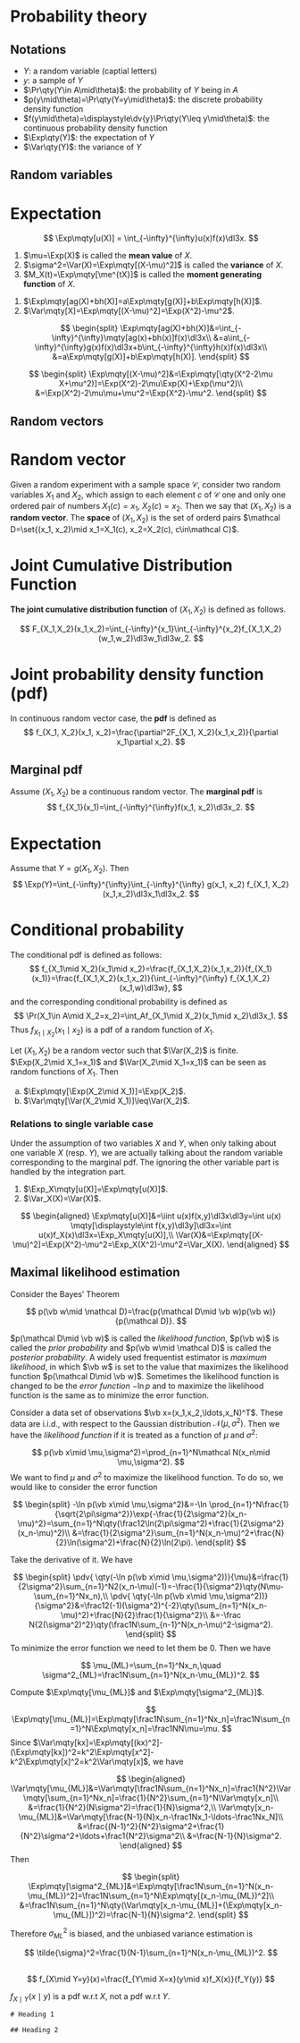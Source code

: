 



# Probability theory

## Notations
- $Y$: a random variable (captial letters)
- $y$: a sample of $Y$
- $\Pr\qty(Y\in A\mid\theta)$: the probability of $Y$ being in $A$
- $p(y\mid\theta)=\Pr\qty(Y=y\mid\theta)$: the discrete probability density function
- $f(y\mid\theta)=\displaystyle\dv{y}\Pr\qty(Y\leq y\mid\theta)$: the continuous probability density function
- $\Exp\qty(Y)$: the expectation of $Y$
- $\Var\qty(Y)$: the variance of $Y$



## Random variables


::: {#def-}
# Expectation
$$
\Exp\mqty[u(X)] = \int_{-\infty}^{\infty}u(x)f(x)\dl3x.
$$
:::


::: {#def-}
1. $\mu=\Exp(X)$ is called the **mean value** of $X$.
2. $\sigma^2=\Var(X)=\Exp\mqty[(X-\mu)^2]$ is called the **variance** of $X$.
3. $M_X(t)=\Exp\mqty[\me^{tX}]$ is called the **moment generating function** of $X$.
:::


::: {#prp-}
1. $\Exp\mqty[ag(X)+bh(X)]=a\Exp\mqty[g(X)]+b\Exp\mqty[h(X)]$.
2. $\Var\mqty[X]=\Exp\mqty[(X-\mu)^2]=\Exp(X^2)-\mu^2$.
:::

::: {.proof}

$$
\begin{split}
\Exp\mqty[ag(X)+bh(X)]&=\int_{-\infty}^{\infty}\mqty[ag(x)+bh(x)]f(x)\dl3x\\
                 &=a\int_{-\infty}^{\infty}g(x)f(x)\dl3x+b\int_{-\infty}^{\infty}h(x)f(x)\dl3x\\
                 &=a\Exp\mqty[g(X)]+b\Exp\mqty[h(X)].
\end{split}
$$

$$
\begin{split}
\Exp\mqty[(X-\mu)^2]&=\Exp\mqty[\qty(X^2-2\mu X+\mu^2)]=\Exp(X^2)-2\mu\Exp(X)+\Exp(\mu^2)\\
&=\Exp(X^2)-2\mu\mu+\mu^2=\Exp(X^2)-\mu^2.
\end{split}
$$
:::

## Random vectors



::: {#def-randomvector}
# Random vector
Given a random experiment with a sample space $\mathcal C$, consider two random variables $X_1$ and $X_2$, which assign to each element $c$ of $\mathcal C$ one and only one ordered pair of numbers $X_1(c)=x_1$, $X_2(c)=x_2$. Then we say that $(X_1, X_2)$ is a **random vector**. The **space** of $(X_1, X_2)$ is the set of orderd pairs $\mathcal D=\set{(x_1, x_2)\mid x_1=X_1(c), x_2=X_2(c), c\in\mathcal C}$.
:::


::: {#def-cdf}
# Joint Cumulative Distribution Function
**The joint cumulative distribution function** of $(X_1, X_2)$ is defined as follows.

<!-- $$
F_{X_1,X_2}(x_1,x_2)=\pr\sqb{\set{X_1\leq x_1}\cap\set{X_2\leq x_2}}.
$$
In continuous case,  -->
$$
F_{X_1,X_2}(x_1,x_2)=\int_{-\infty}^{x_1}\int_{-\infty}^{x_2}f_{X_1,X_2}(w_1,w_2)\dl3w_1\dl3w_2.
$$
:::


<!-- ::: {#def-pdf}
# Joint probability mass function (pmf)
In discrete random vector case, the **pmf** is defined as  
$$
p_{X_1,X_2}(x_1,x_2)=\pr\sqb{X_1=x_1,X_2=x_2}.
$$
::: -->

::: {#def-cdf}
# Joint probability density function (pdf)
In continuous random vector case, the **pdf** is defined as  
$$
f_{X_1, X_2}(x_1, x_2)=\frac{\partial^2F_{X_1, X_2}(x_1,x_2)}{\partial x_1\partial x_2}.
$$
:::




::: {#def-marginal}
## Marginal pdf
Assume $(X_1, X_2)$ be a continuous random vector. The **marginal pdf** is 
$$
f_{X_1}(x_1)=\int_{-\infty}^{\infty}f(x_1, x_2)\dl3x_2.
$$
:::




::: {#def-}
# Expectation
Assume that $Y=g(X_1, X_2)$. Then
$$
\Exp(Y)=\int_{-\infty}^{\infty}\int_{-\infty}^{\infty} g(x_1, x_2) f_{X_1, X_2}(x_1,x_2)\dl3x_1\dl3x_2.
$$
:::





::: {#def-conditionaldistribution}
# Conditional probability
The conditional pdf is defined as follows:
$$
f_{X_1\mid X_2}(x_1\mid x_2)=\frac{f_{X_1,X_2}(x_1,x_2)}{f_{X_1}(x_1)}=\frac{f_{X_1,X_2}(x_1,x_2)}{\int_{-\infty}^{\infty} f_{X_1,X_2}(x_1,w)\dl3w},
$$
and the corresponding conditional probability is defined as
$$
\Pr(X_1\in A\mid X_2=x_2)=\int_Af_{X_1\mid X_2}(x_1\mid x_2)\dl3x_1.
$$
Thus $f_{X_1\mid X_2}(x_1\mid x_2)$ is a pdf of a random function of $X_1$.
:::


::: {#thm-}
Let $(X_1, X_2)$ be a random vector such that $\Var(X_2)$ is finite. $\Exp(X_2\mid X_1=x_1)$ and $\Var(X_2\mid X_1=x_1)$ can be seen as random functions of $X_1$. Then

a. $\Exp\mqty[\Exp(X_2\mid X_1)]=\Exp(X_2)$.
b. $\Var\mqty[\Var(X_2\mid X_1)]\leq\Var(X_2)$.
:::



### Relations to single variable case
Under the assumption of two variables $X$ and $Y$, when only talking about one variable $X$ (resp. $Y$), we are actually talking about the random variable corresponding to the marginal pdf. The ignoring the other variable part is handled by the integration part.


::: {#prp-}
1. $\Exp_X\mqty[u(X)]=\Exp\mqty[u(X)]$.
2. $\Var_X(X)=\Var(X)$.
:::


::: {.proof}
$$
\begin{aligned}
\Exp\mqty[u(X)]&=\iint u(x)f(x,y)\dl3x\dl3y=\int u(x) \mqty[\displaystyle\int f(x,y)\dl3y]\dl3x=\int u(x)f_X(x)\dl3x=\Exp_X\mqty[u(X)],\\
\Var(X)&=\Exp\mqty[(X-\mu)^2]=\Exp(X^2)-\mu^2=\Exp_X(X^2)-\mu^2=\Var_X(X).
\end{aligned}
$$

:::


## Maximal likelihood estimation
Consider the Bayes' Theorem 

$$
    p(\vb w\mid \mathcal D)=\frac{p(\mathcal D\mid \vb w)p(\vb w)}{p(\mathcal D)}.
$$

$p(\mathcal D\mid \vb w)$ is called the *likelihood function*, $p(\vb w)$ is called the *prior probability* and $p(\vb w\mid \mathcal D)$ is called the *posterior probability*. A widely used frequentist estimator is *maximum likelihood*, in which $\vb w$ is set to the value that maximizes the likelihood function $p(\mathcal D\mid \vb w)$. Sometimes the likelihood function is changed to be the *error function* $-\ln p$ and to maximize the likelihood function is the same as to minimize the error function.



Consider a data set of observations $\vb x=(x_1,x_2,\ldots,x_N)^T$. These data are i.i.d., with respect to the Gaussian distribution $\mathcal N(\mu,\sigma^2)$. Then we have the *likelihood function* if it is treated as a function of $\mu$ and $\sigma^2$:

$$
    p(\vb x\mid \mu,\sigma^2)=\prod_{n=1}^N\mathcal N(x_n\mid \mu,\sigma^2).
$$
We want to find $\mu$ and $\sigma^2$ to maximize the likelihood function. To do so, we would like to consider the error function 

$$
\begin{split}
    -\ln p(\vb x\mid \mu,\sigma^2)&=-\ln \prod_{n=1}^N\frac{1}{\sqrt{2\pi\sigma^2}}\exp{-\frac{1}{2\sigma^2}(x_n-\mu)^2}=\sum_{n=1}^N\qty(\frac12\ln(2\pi\sigma^2)+\frac{1}{2\sigma^2}(x_n-\mu)^2)\\
    &=\frac{1}{2\sigma^2}\sum_{n=1}^N(x_n-\mu)^2+\frac{N}{2}\ln(\sigma^2)+\frac{N}{2}\ln(2\pi).
\end{split}
$$

Take the derivative of it. We have

$$
   \begin{split}
       \pdv{ \qty(-\ln p(\vb x\mid \mu,\sigma^2))}{\mu}&=\frac{1}{2\sigma^2}\sum_{n=1}^N2(x_n-\mu)(-1)=-\frac{1}{\sigma^2}\qty(N\mu-\sum_{n=1}^Nx_n),\\
             \pdv{ \qty(-\ln p(\vb x\mid \mu,\sigma^2))}{\sigma^2}&=\frac12(-1)(\sigma^2)^{-2}\qty(\sum_{n=1}^N(x_n-\mu)^2)+\frac{N}{2}\frac{1}{\sigma^2}\\
             &=-\frac N{2(\sigma^2)^2}\qty(\frac1N\sum_{n-1}^N(x_n-\mu)^2-\sigma^2).
   \end{split} 
$$
To minimize the error function we need to let them be $0$. Then we have

$$
    \mu_{ML}=\sum_{n=1}^Nx_n,\quad \sigma^2_{ML}=\frac1N\sum_{n=1}^N(x_n-\mu_{ML})^2.
$$
<!-- These are called the *sample mean* and the *sample variance* of the data. Note that the sample variance is measured with respect to the sample mean. -->


Compute $\Exp\mqty[\mu_{ML}]$ and $\Exp\mqty[\sigma^2_{ML}]$.

$$
    \Exp\mqty[\mu_{ML}]=\Exp\mqty[\frac1N\sum_{n=1}^Nx_n]=\frac1N\sum_{n=1}^N\Exp\mqty[x_n]=\frac1NN\mu=\mu.
$$
Since $\Var\mqty[kx]=\Exp\mqty[(kx)^2]-(\Exp\mqty[kx])^2=k^2\Exp\mqty[x^2]-k^2\Exp\mqty[x]^2=k^2\Var\mqty[x]$, we have

$$
\begin{aligned}
    \Var\mqty[\mu_{ML}]&=\Var\mqty[\frac1N\sum_{n=1}^Nx_n]=\frac1{N^2}\Var\mqty[\sum_{n=1}^Nx_n]=\frac{1}{N^2}\sum_{n=1}^N\Var\mqty[x_n]\\
    &=\frac{1}{N^2}(N\sigma^2)=\frac{1}{N}\sigma^2,\\
    \Var\mqty[x_n-\mu_{ML}]&=\Var\mqty[\frac{N-1}{N}x_n-\frac1Nx_1-\ldots-\frac1Nx_N]\\
    &=\frac{(N-1)^2}{N^2}\sigma^2+\frac{1}{N^2}\sigma^2+\ldots+\frac1{N^2}\sigma^2\\
    &=\frac{N-1}{N}\sigma^2.
\end{aligned}
$$
Then 

$$
\begin{split}
    \Exp\mqty[\sigma^2_{ML}]&=\Exp\mqty[\frac1N\sum_{n=1}^N(x_n-\mu_{ML})^2]=\frac1N\sum_{n=1}^N\Exp\mqty[(x_n-\mu_{ML})^2]\\
    &=\frac1N\sum_{n=1}^N\qty(\Var\mqty[x_n-\mu_{ML}]+(\Exp\mqty[x_n-\mu_{ML}])^2)=\frac{N-1}{N}\sigma^2.
\end{split}
$$


Therefore $\sigma^2_{ML}$ is biased, and the unbiased variance estimation is 

$$
    \tilde{\sigma}^2=\frac{1}{N-1}\sum_{n=1}^N(x_n-\mu_{ML})^2.
$$



## 


::: {#thm-bayesthm}
$$
f_{X\mid Y=y}(x)=\frac{f_{Y\mid X=x}(y\mid x)f_X(x)}{f_Y(y)}
$$
:::



::: {.callout-note}
$f_{X\mid Y}(x\mid y)$ is a pdf w.r.t $X$, not a pdf w.r.t $Y$.
:::




::: {.cell-output-stdout}
```
# Heading 1

## Heading 2

```
:::

